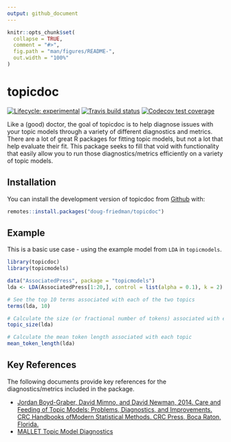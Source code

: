 ```yaml
---
output: github_document
---
```


<!-- README.md is generated from README.Rmd. Please edit that file -->

```r
knitr::opts_chunk$set(
  collapse = TRUE,
  comment = "#>",
  fig.path = "man/figures/README-",
  out.width = "100%"
)
```
# topicdoc

<!-- badges: start -->
[![Lifecycle: experimental](https://img.shields.io/badge/lifecycle-experimental-orange.svg)](https://www.tidyverse.org/lifecycle/#experimental)
[![Travis build status](https://travis-ci.org/doug-friedman/topicdoc.svg?branch=master)](https://travis-ci.org/doug-friedman/topicdoc)
[![Codecov test coverage](https://codecov.io/gh/doug-friedman/topicdoc/branch/master/graph/badge.svg)](https://codecov.io/gh/doug-friedman/topicdoc?branch=master)
<!-- badges: end -->

Like a (good) doctor, the goal of topicdoc is to help diagnose issues with your topic models through a variety of 
different diagnostics and metrics. There are a lot of great R packages for fitting topic models, but not a lot that
help evaluate their fit. This package seeks to fill that void with functionality that easily allow you to run those
diagnostics/metrics efficiently on a variety of topic models.

## Installation

You can install the development version of topicdoc from [Github](https://www.github.com/doug-friedman/topicdoc) with:

``` r
remotes::install.packages("doug-friedman/topicdoc")
```

## Example

This is a basic use case - using the example model from `LDA` in `topicmodels`. 

```r
library(topicdoc)
library(topicmodels)

data("AssociatedPress", package = "topicmodels")
lda <- LDA(AssociatedPress[1:20,], control = list(alpha = 0.1), k = 2)

# See the top 10 terms associated with each of the two topics
terms(lda, 10)

# Calculate the size (or fractional number of tokens) associated with each topic
topic_size(lda)

# Calculate the mean token length associated with each topic
mean_token_length(lda)
```


## Key References

The following documents provide key references for the diagnostics/metrics included in the package.

* [Jordan Boyd-Graber, David Mimno, and David Newman, 2014.
Care and Feeding of Topic Models: Problems, Diagnostics, and Improvements.
CRC Handbooks ofModern Statistical Methods. CRC Press, Boca Raton, Florida.](http://www.people.fas.harvard.edu/~airoldi/pub/books/b02.AiroldiBleiEroshevaFienberg2014HandbookMMM/Ch12_MMM2014.pdf)
* [MALLET Topic Model Diagnostics](http://mallet.cs.umass.edu/diagnostics.php)
